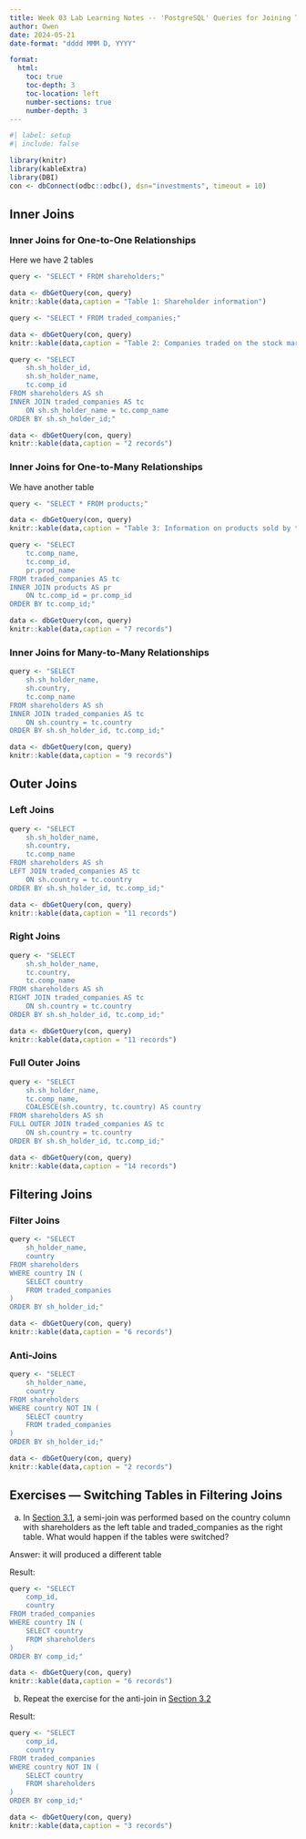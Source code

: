 ```yaml
---
title: Week 03 Lab Learning Notes -- 'PostgreSQL' Queries for Joining Tables
author: Owen
date: 2024-05-21
date-format: "dddd MMM D, YYYY"

format: 
  html:
    toc: true
    toc-depth: 3
    toc-location: left
    number-sections: true
    number-depth: 3
---
```


```r
#| label: setup
#| include: false

library(knitr)
library(kableExtra)
library(DBI)
con <- dbConnect(odbc::odbc(), dsn="investments", timeout = 10)


```
## Inner Joins
### Inner Joins for One-to-One Relationships
Here we have 2 tables

```r
query <- "SELECT * FROM shareholders;"

data <- dbGetQuery(con, query)
knitr::kable(data,caption = "Table 1: Shareholder information")

query <- "SELECT * FROM traded_companies;"

data <- dbGetQuery(con, query)
knitr::kable(data,caption = "Table 2: Companies traded on the stock market")

query <- "SELECT
    sh.sh_holder_id,
    sh.sh_holder_name,
    tc.comp_id
FROM shareholders AS sh
INNER JOIN traded_companies AS tc
    ON sh.sh_holder_name = tc.comp_name
ORDER BY sh.sh_holder_id;"

data <- dbGetQuery(con, query)
knitr::kable(data,caption = "2 records")
```



### Inner Joins for One-to-Many Relationships
We have another table

```r
query <- "SELECT * FROM products;"

data <- dbGetQuery(con, query)
knitr::kable(data,caption = "Table 3: Information on products sold by the companies in the traded_companies table")
```
```r
query <- "SELECT
    tc.comp_name,
    tc.comp_id,
    pr.prod_name
FROM traded_companies AS tc
INNER JOIN products AS pr
    ON tc.comp_id = pr.comp_id
ORDER BY tc.comp_id;"

data <- dbGetQuery(con, query)
knitr::kable(data,caption = "7 records")
```
### Inner Joins for Many-to-Many Relationships
```r
query <- "SELECT
    sh.sh_holder_name,
    sh.country,
    tc.comp_name
FROM shareholders AS sh
INNER JOIN traded_companies AS tc
    ON sh.country = tc.country
ORDER BY sh.sh_holder_id, tc.comp_id;"

data <- dbGetQuery(con, query)
knitr::kable(data,caption = "9 records")
```
## Outer Joins
### Left Joins
```r
query <- "SELECT
    sh.sh_holder_name,
    sh.country,
    tc.comp_name
FROM shareholders AS sh
LEFT JOIN traded_companies AS tc
    ON sh.country = tc.country
ORDER BY sh.sh_holder_id, tc.comp_id;"

data <- dbGetQuery(con, query)
knitr::kable(data,caption = "11 records")
```
### Right Joins
```r
query <- "SELECT
    sh.sh_holder_name,
    tc.country,
    tc.comp_name
FROM shareholders AS sh
RIGHT JOIN traded_companies AS tc
    ON sh.country = tc.country
ORDER BY sh.sh_holder_id, tc.comp_id;"

data <- dbGetQuery(con, query)
knitr::kable(data,caption = "11 records")
```
### Full Outer Joins
```r
query <- "SELECT
    sh.sh_holder_name,
    tc.comp_name,
    COALESCE(sh.country, tc.country) AS country
FROM shareholders AS sh
FULL OUTER JOIN traded_companies AS tc
    ON sh.country = tc.country
ORDER BY sh.sh_holder_id, tc.comp_id;"

data <- dbGetQuery(con, query)
knitr::kable(data,caption = "14 records")
```
## Filtering Joins
### Filter Joins
```r
query <- "SELECT
    sh_holder_name,
    country
FROM shareholders
WHERE country IN (
    SELECT country
    FROM traded_companies
)
ORDER BY sh_holder_id;"

data <- dbGetQuery(con, query)
knitr::kable(data,caption = "6 records")
```
### Anti-Joins
```r
query <- "SELECT
    sh_holder_name,
    country
FROM shareholders
WHERE country NOT IN (
    SELECT country
    FROM traded_companies
)
ORDER BY sh_holder_id;"

data <- dbGetQuery(con, query)
knitr::kable(data,caption = "2 records")
```
## Exercises — Switching Tables in Filtering Joins
a. In [Section 3.1](### Filter Joins), a semi-join was performed based on the country column with shareholders as the left table and traded_companies as the right table. What would happen if the tables were switched?

Answer: it will produced a different table

Result:
```r
query <- "SELECT
    comp_id,
    country
FROM traded_companies
WHERE country IN (
    SELECT country
    FROM shareholders
)
ORDER BY comp_id;"

data <- dbGetQuery(con, query)
knitr::kable(data,caption = "6 records")
```
b. Repeat the exercise for the anti-join in [Section 3.2](### Anti-Joins)

Result:
```r
query <- "SELECT
    comp_id,
    country
FROM traded_companies
WHERE country NOT IN (
    SELECT country
    FROM shareholders
)
ORDER BY comp_id;"

data <- dbGetQuery(con, query)
knitr::kable(data,caption = "3 records")
```



